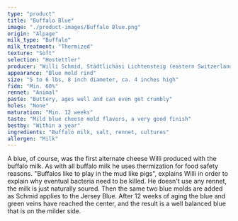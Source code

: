 ```yaml
---
type: "product"
title: "Buffalo Blue"
image: "./product-images/Buffalo Blue.png"
origin: "Alpage"
milk_type: "Buffalo"
milk_treatment: "Thermized"
texture: "Soft"
selection: "Hostettler"
producer: "Willi Schmid, Städtlichäsi Lichtensteig (eastern Switzerland)"
appearance: "Blue mold rind"
size: "5 to 6 lbs, 8 inch diameter, ca. 4 inches high"
fidm: "Min. 60%"
rennet: "Animal"
paste: "Buttery, ages well and can even get crumbly"
holes: "None"
maturation: "Min. 12 weeks"
taste: "Mild blue cheese mold flavors, a very good finish"
bestby: "Within a year"
ingredients: "Buffalo milk, salt, rennet, cultures"
allergen: "Milk"
---
```


A blue, of course, was the first alternate cheese Willi produced with the buffalo milk. As with all buffalo milk he uses thermization for food safety reasons. "Buffalos like to play in the mud like pigs", explains Willi in order to explain why eventual bacteria need to be killed. He doesn't use any rennet, the milk is just naturally soured. Then the same two blue molds are added as Schmid applies to the Jersey Blue. After 12 weeks of aging the blue and green veins have reached the center, and the result is a well balanced blue that is on the milder side.